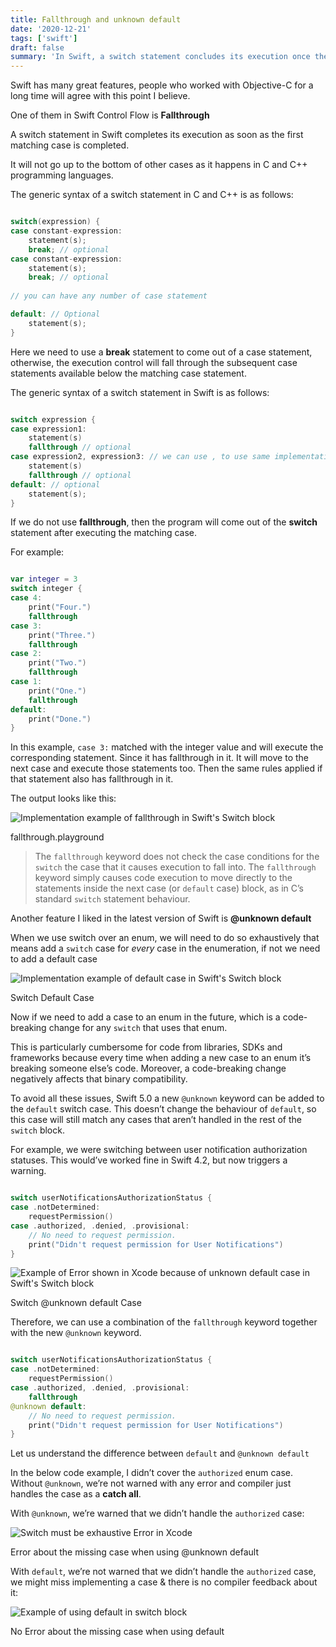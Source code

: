 ```yaml
---
title: Fallthrough and unknown default
date: '2020-12-21'
tags: ['swift']
draft: false
summary: 'In Swift, a switch statement concludes its execution once the first matching case is fulfilled, unlike in C and C++ where it continues to evaluate subsequent cases.'
---
```

Swift has many great features, people who worked with Objective-C for a long time will agree with this point I believe.

One of them in Swift Control Flow is **Fallthrough**

A switch statement in Swift completes its execution as soon as the first matching case is completed.

It will not go up to the bottom of other cases as it happens in C and C++ programming languages.

The generic syntax of a switch statement in C and C++ is as follows:

```swift

switch(expression) {
case constant-expression:
    statement(s);
    break; // optional
case constant-expression:
    statement(s);
    break; // optional
    
// you can have any number of case statement

default: // Optional
    statement(s);
}

```

Here we need to use a **break** statement to come out of a case statement, otherwise, the execution control will fall through the subsequent case statements available below the matching case statement.

The generic syntax of a switch statement in Swift is as follows:

```swift

switch expression {
case expression1:
    statement(s)
    fallthrough // optional
case expression2, expression3: // we can use , to use same implementation for more than one case
    statement(s)
    fallthrough // optional
default: // optional
    statement(s);
}

```

If we do not use **fallthrough**, then the program will come out of the **switch** statement after executing the matching case.

For example:

```swift

var integer = 3
switch integer {
case 4:
    print("Four.")
    fallthrough
case 3:
    print("Three.")
    fallthrough
case 2:
    print("Two.")
    fallthrough
case 1:
    print("One.")
    fallthrough
default:
    print("Done.")
}
```

In this example, `case 3:` matched with the integer value and will execute the corresponding statement. Since it has fallthrough in it. It will move to the next case and execute those statements too. Then the same rules applied if that statement also has fallthrough in it.

The output looks like this:

![Implementation example of fallthrough in Swift's Switch block](/images/articles/iOS/swift/003-fallthrough-and-unknown-default/fallthrough-playground.webp)
<p class="imageCredits">fallthrough.playground</p>

> The `fallthrough` keyword does not check the case conditions for the `switch` the case that it causes execution to fall into. The `fallthrough` keyword simply causes code execution to move directly to the statements inside the next case (or `default` case) block, as in C’s standard `switch` statement behaviour.

Another feature I liked in the latest version of Swift is **@unknown default**

When we use switch over an enum, we will need to do so exhaustively that means add a `switch` case for _every_ case in the enumeration, if not we need to add a default case

![Implementation example of default case in Swift's Switch block](/images/articles/iOS/swift/003-fallthrough-and-unknown-default/switch-case-default.webp)
<p class="imageCredits">Switch Default Case</p>

Now if we need to add a case to an enum in the future, which is a code-breaking change for any `switch` that uses that enum.

This is particularly cumbersome for code from libraries, SDKs and frameworks because every time when adding a new case to an enum it’s breaking someone else’s code. Moreover, a code-breaking change negatively affects that binary compatibility.

To avoid all these issues, Swift 5.0 a new `@unknown` keyword can be added to the `default` switch case. This doesn’t change the behaviour of `default`, so this case will still match any cases that aren’t handled in the rest of the `switch` block.

For example, we were switching between user notification authorization statuses. This would’ve worked fine in Swift 4.2, but now triggers a warning.

```swift

switch userNotificationsAuthorizationStatus {
case .notDetermined:
    requestPermission()
case .authorized, .denied, .provisional:
    // No need to request permission.
    print("Didn't request permission for User Notifications")
}

```

![Example of Error shown in Xcode because of unknown default case in Swift's Switch block](/images/articles/iOS/swift/003-fallthrough-and-unknown-default/unknown-default-switch-case-error.webp)
<p class="imageCredits">Switch @unknown default Case</p>

Therefore, we can use a combination of the `fallthrough` keyword together with the new `@unknown` keyword.

```swift

switch userNotificationsAuthorizationStatus {
case .notDetermined:
    requestPermission()
case .authorized, .denied, .provisional:
    fallthrough
@unknown default:
    // No need to request permission.
    print("Didn't request permission for User Notifications")
}
```

Let us understand the difference between `default` and `@unknown default`

In the below code example, I didn’t cover the `authorized` enum case. Without `@unknown`, we’re not warned with any error and compiler just handles the case as a **catch all**.

With `@unknown`, we’re warned that we didn’t handle the `authorized` case:

![Switch must be exhaustive Error in Xcode](/images/articles/iOS/swift/003-fallthrough-and-unknown-default/switch-must-be-exhaustive-error.webp)
<p class="imageCredits">Error about the missing case when using @unknown default</p>

With `default`, we’re not warned that we didn’t handle the `authorized` case, we might miss implementing a case & there is no compiler feedback about it:

![Example of using default in switch block](/images/articles/iOS/swift/003-fallthrough-and-unknown-default/authorized-case.webp)
<p class="imageCredits">No Error about the missing case when using default</p>
